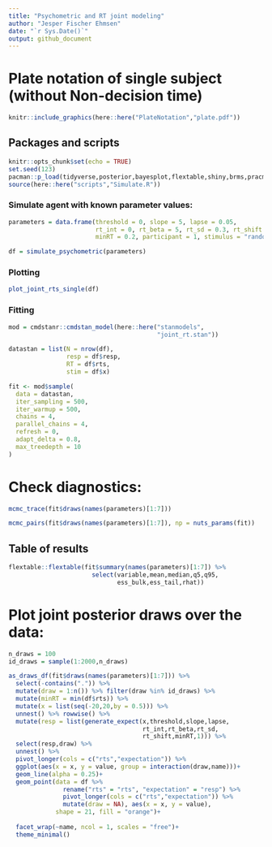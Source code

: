 ```yaml
---
title: "Psychometric and RT joint modeling"
author: "Jesper Fischer Ehmsen"
date: "`r Sys.Date()`"
output: github_document
---
```



# Plate notation of single subject (without Non-decision time)

```r
knitr::include_graphics(here::here("PlateNotation","plate.pdf"))
```



## Packages and scripts
```r
knitr::opts_chunk$set(echo = TRUE)
set.seed(123)
pacman::p_load(tidyverse,posterior,bayesplot,flextable,shiny,brms,pracma,here,patchwork)
source(here::here("scripts","Simulate.R"))

```

### Simulate agent with known parameter values:

```r
parameters = data.frame(threshold = 0, slope = 5, lapse = 0.05,
                        rt_int = 0, rt_beta = 5, rt_sd = 0.3, rt_shift = 0.5,
                        minRT = 0.2, participant = 1, stimulus = "random")

df = simulate_psychometric(parameters)
```
### Plotting
```r
plot_joint_rts_single(df)
```
### Fitting

```r
mod = cmdstanr::cmdstan_model(here::here("stanmodels",
                                         "joint_rt.stan"))

datastan = list(N = nrow(df),
                resp = df$resp,
                RT = df$rts,
                stim = df$x)

fit <- mod$sample(
  data = datastan,
  iter_sampling = 500,
  iter_warmup = 500,
  chains = 4,
  parallel_chains = 4,
  refresh = 0,
  adapt_delta = 0.8,
  max_treedepth = 10
)

```


# Check diagnostics:
```r
mcmc_trace(fit$draws(names(parameters)[1:7]))

mcmc_pairs(fit$draws(names(parameters)[1:7]), np = nuts_params(fit))
```


## Table of results
```r
flextable::flextable(fit$summary(names(parameters)[1:7]) %>% 
                       select(variable,mean,median,q5,q95,
                              ess_bulk,ess_tail,rhat))
```


# Plot joint posterior draws over the data:

```r
n_draws = 100
id_draws = sample(1:2000,n_draws)

as_draws_df(fit$draws(names(parameters)[1:7])) %>% 
  select(-contains(".")) %>% 
  mutate(draw = 1:n()) %>% filter(draw %in% id_draws) %>% 
  mutate(minRT = min(df$rts)) %>% 
  mutate(x = list(seq(-20,20,by = 0.5))) %>% 
  unnest() %>% rowwise() %>% 
  mutate(resp = list(generate_expect(x,threshold,slope,lapse,
                                     rt_int,rt_beta,rt_sd,
                                     rt_shift,minRT,1))) %>% 
  select(resp,draw) %>% 
  unnest() %>% 
  pivot_longer(cols = c("rts","expectation")) %>% 
  ggplot(aes(x = x, y = value, group = interaction(draw,name)))+
  geom_line(alpha = 0.25)+
  geom_point(data = df %>%  
               rename("rts" = "rts", "expectation" = "resp") %>% 
               pivot_longer(cols = c("rts","expectation")) %>% 
               mutate(draw = NA), aes(x = x, y = value),
             shape = 21, fill = "orange")+
  
  facet_wrap(~name, ncol = 1, scales = "free")+
  theme_minimal()


```


